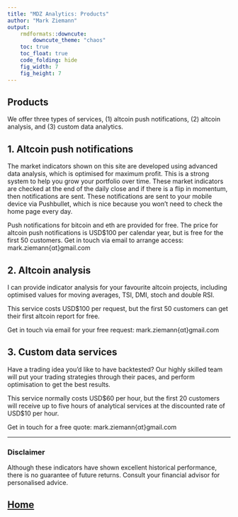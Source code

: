 ```yaml
---
title: "MDZ Analytics: Products"
author: "Mark Ziemann"
output:
    rmdformats::downcute:
        downcute_theme: "chaos"
    toc: true
    toc_float: true
    code_folding: hide
    fig_width: 7
    fig_height: 7
---
```


## Products

We offer three types of services, (1) altcoin push notifications, (2) altcoin analysis,
and (3) custom data analytics.

## 1. Altcoin push notifications

The market indicators shown on this site are developed using advanced data analysis,
which is optimised for maximum profit.
This is a strong system to help you grow your portfolio over time.
These market indicators are checked at the end of the daily close and if there is a flip in
momentum, then notifications are sent.
These notifications are sent to your mobile device via Pushbullet, which is nice
because you won't need to check the home page every day.

Push notifications for bitcoin and eth are provided for free.
The price for altcoin push notifications is USD$100 per calendar year, but is free for the first 50 customers.
Get in touch via email to arrange access: mark.ziemann{αt}gmail.com

## 2. Altcoin analysis

I can provide indicator analysis for your favourite altcoin projects, including optimised values
for moving averages, TSI, DMI, stoch and double RSI.

This service costs USD$100 per request, but the first 50 customers can get their first altcoin report for free.

Get in touch via email for your free request: mark.ziemann{αt}gmail.com

## 3. Custom data services

Have a trading idea you'd like to have backtested?
Our highly skilled team will put your trading strategies through their paces, and perform optimisation to get the best results.

This service normally costs USD$60 per hour, but the first 20 customers will receive up to five hours of analytical services 
at the discounted rate of USD$10 per hour.

Get in touch for a free quote: mark.ziemann{αt}gmail.com

<hr>

### Disclaimer

Although these indicators have shown excellent historical performance, there is no guarantee of future returns.
Consult your financial advisor for personalised advice.

## [Home](index.html)

